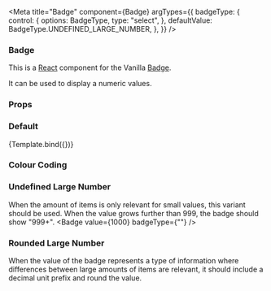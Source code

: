 

<Meta
  title="Badge"
  component={Badge}
  argTypes={{
    badgeType: {
      control: {
        options: BadgeType,
        type: "select",
      },
      defaultValue: BadgeType.UNDEFINED_LARGE_NUMBER,
    },
  }}
/>


### Badge

This is a [React](https://reactjs.org/) component for the Vanilla [Badge](https://vanillaframework.io/docs/patterns/badge).

It can be used to display a numeric values.

### Props

<ArgsTable of={Badge} />

### Default

<Canvas>
  <Story
    name="Default"
    args={{
      value: 9,
    }}
  >
    {Template.bind({})}
  </Story>
</Canvas>

### Colour Coding

<Canvas>
  <Story name="Colour Coding">
    <Badge value={9} isNegative />
  </Story>
</Canvas>

### Undefined Large Number

When the amount of items is only relevant for small values, this variant should be used. When the value grows further than 999, the badge should show "999+".
<Canvas>
  <Story name="Undefined Large Number">
    <Badge value={1000} badgeType={""} />
  </Story>
</Canvas>

### Rounded Large Number

When the value of the badge represents a type of information where differences between large amounts of items are relevant, it should include a decimal unit prefix and round the value.
<Canvas>
  <Story name="Rounded Large Number">
    <Badge value={1234} badgeType={BadgeType.ROUNDED_LARGE_NUMBER} />
  </Story>
</Canvas>
